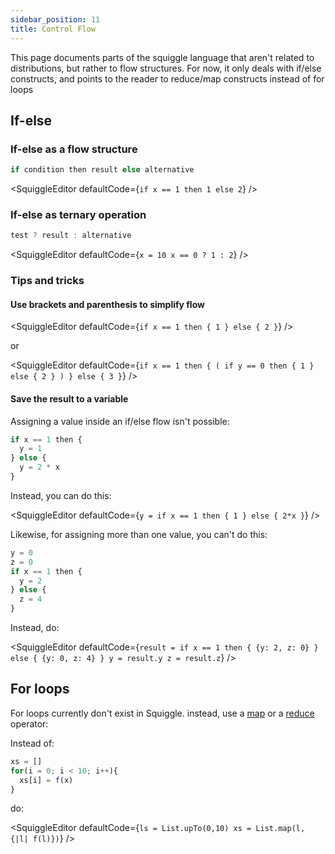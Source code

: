 ```yaml
---
sidebar_position: 11
title: Control Flow
---
```



This page documents parts of the squiggle language that aren't related to distributions, but rather to flow structures. For now, it only deals with if/else constructs, and points to the reader to reduce/map constructs instead of for loops

## If-else

### If-else as a flow structure

```js
if condition then result else alternative
```

<SquiggleEditor
  defaultCode={`
if x == 1 then 1 else 2
`}
/>

### If-else as ternary operation

```js
test ? result : alternative
```

<SquiggleEditor
  defaultCode={`
x = 10
x == 0 ? 1 : 2
`}
/>

### Tips and tricks

#### Use brackets and parenthesis to simplify flow

<SquiggleEditor
  defaultCode={`
if x == 1 then {
  1
} else {
  2
}
`}
/>

or

<SquiggleEditor
  defaultCode={`
if x == 1 then {
  (
    if y == 0 then {
      1
    } else {
      2
    }
  )
} else {
  3
}
`}
/>

#### Save the result to a variable

Assigning a value inside an if/else flow isn't possible:
```js
if x == 1 then {
  y = 1
} else {
  y = 2 * x
}
```

Instead, you can do this:

<SquiggleEditor
  defaultCode={`
y = if x == 1 then {
  1
} else {
  2*x
}
`}
/>

Likewise, for assigning more than one value, you can't do this:

```js
y = 0
z = 0 
if x == 1 then {
  y = 2
} else {
  z = 4
}
```

Instead, do:

<SquiggleEditor
  defaultCode={`
result = if x == 1 then {
  {y: 2, z: 0}
} else {
  {y: 0, z: 4}
}
y = result.y
z = result.z
`}
/>


## For loops

For loops currently don't exist in Squiggle. instead, use a [map](/docs/Api/List#map) or a [reduce](/docs/Api/List#reduce) operator:


Instead of:

```js
xs = []
for(i = 0; i < 10; i++){
  xs[i] = f(x)
}
```

do:

<SquiggleEditor
  defaultCode={`
ls = List.upTo(0,10)
xs = List.map(l, {|l| f(l)})
`}
/>
